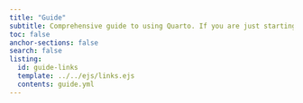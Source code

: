 ```yaml
---
title: "Guide"
subtitle: Comprehensive guide to using Quarto. If you are just starting out, you may want to  explore the [tutorials](../get-started/index.qmd) to learn the basics.
toc: false
anchor-sections: false
search: false
listing:
  id: guide-links
  template: ../../ejs/links.ejs
  contents: guide.yml
---
```


::: {#guide-links .column-page-right}
:::
